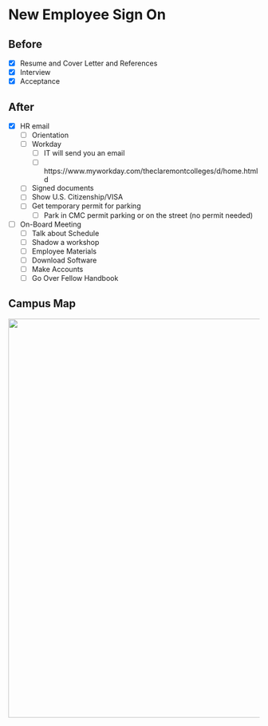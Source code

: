 # New Employee Sign On 

## Before 
- [X]	Resume and Cover Letter and References   
- [X]	Interview  
- [X]	Acceptance  

## After
- [X]	HR email 
  - [ ]	Orientation 
  - [ ]	Workday 
      - [ ] IT will send you an email 
      - [ ] https://www.myworkday.com/theclaremontcolleges/d/home.htmld 
  - [ ] Signed documents 
  - [ ] Show U.S. Citizenship/VISA 
  - [ ] Get temporary permit for parking  
      - [ ] Park in CMC permit parking or on the street (no permit needed)
- [ ] On-Board Meeting
  - [ ] Talk about Schedule  
  - [ ] Shadow a workshop  
  - [ ] Employee Materials   
  - [ ] Download Software  
  - [ ] Make Accounts 
  - [ ] Go Over Fellow Handbook

## Campus Map
<img src="https://raw.githubusercontent.com/CMC-QCL/fellow-handbook/main/Images/Claremont_Map.jpg" width="800">


